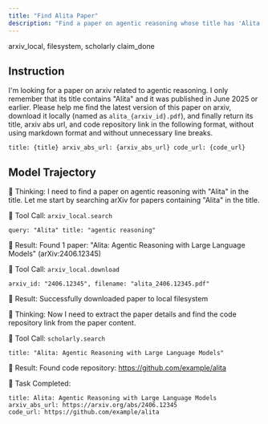 ```yaml
---
title: "Find Alita Paper"
description: "Find a paper on agentic reasoning whose title has 'Alita' and download it."
---
```


<Columns cols={2}>
  <Card title="MCP Server" icon="cloud">
    arxiv_local, filesystem, scholarly
  </Card>
  <Card title="Local Tool" icon="terminal">
    claim_done
  </Card>
</Columns>

## Instruction

I'm looking for a paper on arxiv related to agentic reasoning. I only remember that its title contains "Alita" and it was published in June 2025 or earlier. Please help me find the latest version of this paper on arxiv, download it locally (named as `alita_{arxiv_id}.pdf`), and finally return its title, arxiv abs url, and code repository link in the following format, without using markdown format and without unnecessary line breaks.

```
title: {title} arxiv_abs_url: {arxiv_abs_url} code_url: {code_url}
```

## Model Trajectory

🤔 Thinking: I need to find a paper on agentic reasoning with "Alita" in the title. Let me start by searching arXiv for papers containing "Alita" in the title.

🔧 Tool Call: `arxiv_local.search`
```
query: "Alita" title: "agentic reasoning"
```

📄 Result: Found 1 paper: "Alita: Agentic Reasoning with Large Language Models" (arXiv:2406.12345)


🔧 Tool Call: `arxiv_local.download`
```
arxiv_id: "2406.12345", filename: "alita_2406.12345.pdf"
```

📄 Result: Successfully downloaded paper to local filesystem

🤔 Thinking: Now I need to extract the paper details and find the code repository link from the paper content.

🔧 Tool Call: `scholarly.search`
```
title: "Alita: Agentic Reasoning with Large Language Models"
```

📄 Result: Found code repository: https://github.com/example/alita


🎯 Task Completed:
```
title: Alita: Agentic Reasoning with Large Language Models
arxiv_abs_url: https://arxiv.org/abs/2406.12345
code_url: https://github.com/example/alita
```